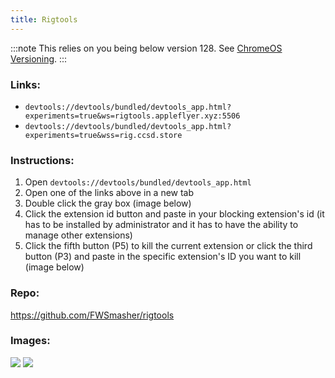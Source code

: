 ```yaml
---
title: Rigtools
---
```


:::note
This relies on you being below version 128. See [ChromeOS Versioning](/kajigs/crosver).
:::

### Links:
- `devtools://devtools/bundled/devtools_app.html?experiments=true&ws=rigtools.appleflyer.xyz:5506`
- `devtools://devtools/bundled/devtools_app.html?experiments=true&wss=rig.ccsd.store`

### Instructions:
1. Open `devtools://devtools/bundled/devtools_app.html`
2. Open one of the links above in a new tab
3. Double click the gray box (image below)
4. Click the extension id button and paste in your blocking extension's id (it has to be installed by administrator and it has to have the ability to manage other extensions)
5. Click the fifth button (P5) to kill the current extension or click the third button (P3) and paste in the specific extension's ID you want to kill (image below)

### Repo:
https://github.com/FWSmasher/rigtools

### Images:
<img src="/img/rigtools1.png" ></img>
<img src="/img/rigtools2.png" ></img>

